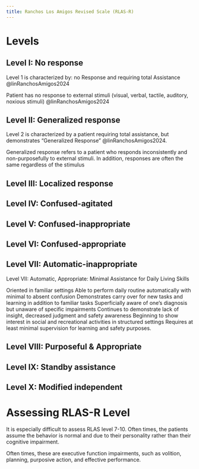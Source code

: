 ```yaml
---
title: Ranchos Los Amigos Revised Scale (RLAS-R)
---
```



# Levels

## Level I: No response

Level 1 is characterized by: no Response and requiring total Assistance @linRanchosAmigos2024

Patient has no response to external stimuli (visual, verbal, tactile, auditory, noxious stimuli) @linRanchosAmigos2024

## Level II: Generalized response

Level 2 is characterized by a patient requiring total assistance, but demonstrates "Generalized Response" @linRanchosAmigos2024.

Generalized response refers to a patient who responds inconsistently and non-purposefully to external stimuli. In addition, responses are often the same regardless of the stimulus

## Level III: Localized response

## Level IV: Confused-agitated

## Level V: Confused-inappropriate

## Level VI: Confused-appropriate

## Level VII: Automatic-inappropriate

Level VII: Automatic, Appropriate: Minimal Assistance for Daily Living Skills

Oriented in familiar settings
Able to perform daily routine automatically with minimal to absent confusion
Demonstrates carry over for new tasks and learning in addition to familiar tasks
Superficially aware of one’s diagnosis but unaware of specific impairments
Continues to demonstrate lack of insight, decreased judgment and safety awareness
Beginning to show interest in social and recreational activities in structured settings
Requires at least minimal supervision for learning and safety purposes.

## Level VIII: Purposeful & Appropriate

## Level IX: Standby assistance

## Level X: Modified independent

# Assessing RLAS-R Level

It is especially difficult to assess RLAS level 7-10.
Often times, the patients assume the behavior is normal and due to their personality rather than their cognitive impairment.

Often times, these are executive function impairments, such as volition, planning, purposive action, and effective performance.